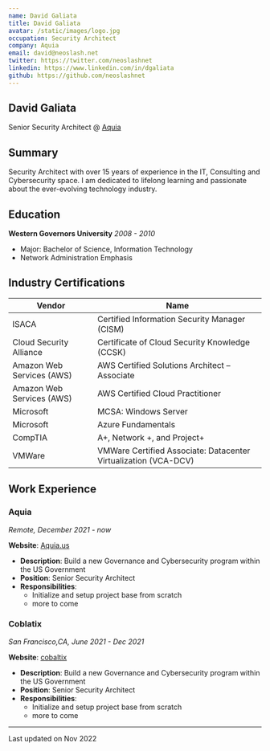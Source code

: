 ```yaml
---
name: David Galiata
title: David Galiata
avatar: /static/images/logo.jpg
occupation: Security Architect
company: Aquia
email: david@neoslash.net
twitter: https://twitter.com/neoslashnet
linkedin: https://www.linkedin.com/in/dgaliata
github: https://github.com/neoslashnet
---
```


## David Galiata

Senior Security Architect @ [Aquia](https://aquia.us)

## Summary

Security Architect with over 15 years of experience in the IT, Consulting and Cybersecurity space. I am dedicated to lifelong learning and passionate about the ever-evolving technology industry.

## Education

**Western Governors University**
_2008 - 2010_

- Major: Bachelor of Science, Information Technology
- Network Administration Emphasis

## Industry Certifications

| Vendor         | Name                    |
| ------------------------------- | -----------------------------------------------------|
| ISACA        |  Certified Information Security Manager (CISM)                      |
| Cloud Security Alliance                    | Certificate of Cloud Security Knowledge (CCSK)|
| Amazon Web Services (AWS)                  | AWS Certified Solutions Architect – Associate |
| Amazon Web Services (AWS)                               | AWS Certified Cloud Practitioner  |
| Microsoft      |  MCSA: Windows Server                 |
| Microsoft                  | Azure Fundamentals|
| CompTIA                | A+, Network +, and Project+|
| VMWare                              | VMWare Certified Associate: Datacenter Virtualization (VCA-DCV) |

## Work Experience

### Aquia

_Remote, December 2021 - now_

**Website**: [Aquia.us](https://aquia.us)

- **Description**: Build a new Governance and Cybersecurity program within the US Government
- **Position**: Senior Security Architect
- **Responsibilities**:
  - Initialize and setup project base from scratch
  - more to come

### Coblatix

_San Francisco,CA, June 2021 - Dec 2021_

**Website**: [cobaltix](https://cobaltix.com)

- **Description**: Build a new Governance and Cybersecurity program within the US Government
- **Position**: Senior Security Architect
- **Responsibilities**:
  - Initialize and setup project base from scratch
  - more to come




---

Last updated on Nov 2022

